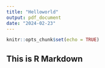 ---
title: "Helloworld"
output: pdf_document
date: "2024-02-23"
---

```{r setup, include=FALSE}
knitr::opts_chunk$set(echo = TRUE)
```

## This is R Markdown


